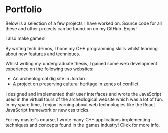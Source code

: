 
# Portfolio

Below is a selection of a few projects I have worked on. Source code for all these and other projects can be
found on on my GitHub. Enjoy!

<PorfolioProjectPreview projectMeta={props.portfolio[0]} />
<PorfolioProjectPreview projectMeta={props.portfolio[1]} justifyImgRight />

<Banner>I also make games!</Banner>

<PorfolioProjectPreview projectMeta={props.portfolio[2]} />
<PorfolioProjectPreview projectMeta={props.portfolio[3]} justifyImgRight />

<Ellipsis />

By writing tech demos, I hone my C++ programming skills whilst learning about new features and techniques.

<PorfolioProjectPreview projectMeta={props.portfolio[4]} />
<PorfolioProjectPreview projectMeta={props.portfolio[5]} justifyImgRight />
<PorfolioProjectPreview projectMeta={props.portfolio[6]} />

Whilst writing my undergraduate thesis, I gained some web development experience on the following two websites:
  * An archeological dig site in Jordan.
  * A project on preserving cultural heritage in zones of conflict.

I designed and implemented their user interfaces and wrote the JavaScript used in the virtual tours of the
archeological website which was a lot of fun. In my spare time, I enjoy learning about web technologies like the
React JavaScript framework or new css tricks.

<Ellipsis />

For my master's course, I wrote many C++ applications implementing techniques and concepts found in the
games industry! Click for more info.
